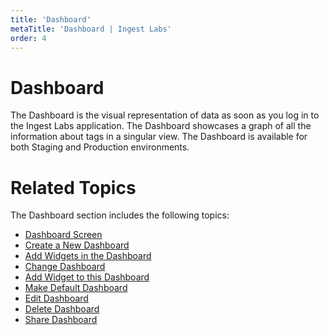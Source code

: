 ---
title: 'Dashboard'
metaTitle: 'Dashboard | Ingest Labs'
order: 4
---

# Dashboard

The Dashboard is the visual representation of data as soon as you log in to the Ingest Labs application. The Dashboard showcases a graph of all the information about tags in a singular view. The Dashboard is available for both Staging and Production environments.

# Related Topics

The Dashboard section includes the following topics:

- [Dashboard Screen](/dashboard/dashboardscreen)
- [Create a New Dashboard](/dashboard/createanewdashboard)
- [Add Widgets in the Dashboard](/dashboard/addwidgetsinthedashboard)
- [Change Dashboard](/dashboard/changedashboard)
- [Add Widget to this Dashboard](/dashboard/addwidgettothisdashboard)
- [Make Default Dashboard](/dashboard/makedefaultdashboard)
- [Edit Dashboard](/dashboard/editdashboard)
- [ Delete Dashboard](/dashboard/deletedashboard)
- [Share Dashboard](/dashboard/sharedashboard)

